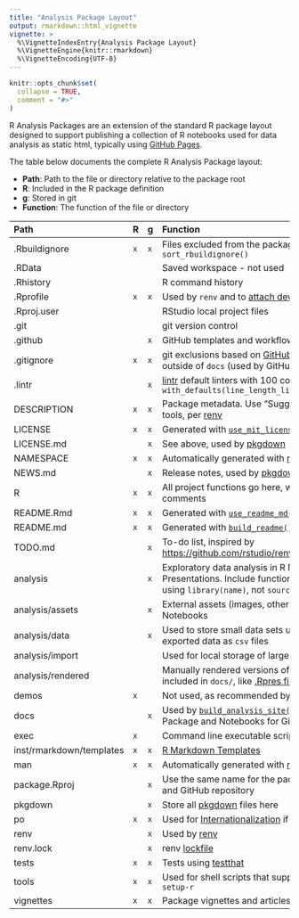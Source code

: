 ```yaml
---
title: "Analysis Package Layout"
output: rmarkdown::html_vignette
vignette: >
  %\VignetteIndexEntry{Analysis Package Layout}
  %\VignetteEngine{knitr::rmarkdown}
  %\VignetteEncoding{UTF-8}
---
```


```r
knitr::opts_chunk$set(
  collapse = TRUE,
  comment = "#>"
)
```

R Analysis Packages are an extension of the standard R package layout designed to support publishing a collection of R notebooks used for data analysis as static html, typically using [GitHub Pages](https://pages.github.com).

The table below documents the complete R Analysis Package layout:

- **Path**: Path to the file or directory relative to the package root
- **R**: Included in the R package definition
- **g**: Stored in git
- **Function**: The function of the file or directory

Path                     | R | g | Function
:------------------------|:--|:--|:-----------------------------------------------------------------------------------------------------------------------------------------------------
.Rbuildignore            |`x`|`x`| Files excluded from the package, sorted using `sort_rbuildignore()`
.RData                   |   |   | Saved workspace - not used
.Rhistory                |   |   | R command history
.Rprofile                |`x`|`x`| Used by `renv` and to [attach development tools](https://r-pkgs.org/setup.html?#personal-startup-configuration)
.Rproj.user              |   |   | RStudio local project files
.git                     |   |   | git version control
.github                  |   |`x`| GitHub templates and workflows
.gitignore               |`x`|`x`| git exclusions based on [GitHub R](https://github.com/github/gitignore/blob/master/R.gitignore). Generated files outside of `docs` (used by GitHub Pages) are excluded.
.lintr                   |   |`x`| [lintr](https://github.com/jimhester/lintr) default linters with 100 columns: `linters: with_defaults(line_length_linter(100))`
DESCRIPTION              |`x`|`x`| Package metadata. Use "Suggests" for development tools, per [renv](https://rstudio.github.io/renv/articles/faq.html#how-should-i-handle-development-dependencies-)
LICENSE                  |`x`|`x`| Generated with [`use_mit_license()`](https://usethis.r-lib.org/reference/licenses.html)
LICENSE.md               |   |`x`| See above, used by [pkgdown](https://pkgdown.r-lib.org)
NAMESPACE                |`x`|`x`| Automatically generated with [roxygen2](https://roxygen2.r-lib.org)
NEWS.md                  |   |`x`| Release notes, used by [pkgdown](https://pkgdown.r-lib.org)
R                        |`x`|`x`| All project functions go here, with [roxygen2](https://roxygen2.r-lib.org) comments
README.Rmd               |`x`|`x`| Generated with [`use_readme_md()`](https://usethis.r-lib.org/reference/use_readme_rmd.html)
README.md                |`x`|`x`| Generated with [`build_readme()`](https://devtools.r-lib.org/reference/build_rmd.html)
TODO.md                  |   |`x`| To-do list, inspired by <https://github.com/rstudio/renv/blob/master/TODO.md>
analysis                 |   |`x`| Exploratory data analysis in R Notebooks and R Presentations. Include functions from the R directory using `library(name)`, not `source("rscript.R")`.
analysis/assets          |   |`x`| External assets (images, other files) included in R Notebooks
analysis/data            |   |`x`| Used to store small data sets used for analysis and exported data as `csv` files
analysis/import          |   |   | Used for local storage of large data sets
analysis/rendered        |   |   | Manually rendered versions of `analysis/` files to be included in `docs/`, like [.Rpres files](https://stackoverflow.com/questions/27930127/render-r-presentation-from-the-command-line)
demos                    |`x`|   | Not used, as recommended by [R Packages](https://r-pkgs.org/misc.html)
docs                     |   |`x`| Used by [`build_analysis_site()`](https://jabenninghoff.github.io/rdev/reference/build_analysis_site.html) to render the R Package and Notebooks for GitHub Pages
exec                     |`x`|   | Command line executable scripts - not used
inst/rmarkdown/templates |`x`|`x`| [R Markdown Templates](https://rstudio.github.io/rstudio-extensions/rmarkdown_templates.html)
man                      |`x`|`x`| Automatically generated with [roxygen2](https://roxygen2.r-lib.org)
package.Rproj            |   |`x`| Use the same name for the package, .Rproj, directory, and GitHub repository
pkgdown                  |   |`x`| Store all [pkgdown](https://pkgdown.r-lib.org) files here
po                       |`x`|`x`| Used for [Internationalization](https://cran.rstudio.com/doc/manuals/r-devel/R-exts.html#Internationalization) if needed
renv                     |   |`x`| Used by [renv](https://rstudio.github.io/renv/)
renv.lock                |   |`x`| renv [lockfile](https://rstudio.github.io/renv/reference/lockfiles.html)
tests                    |`x`|`x`| Tests using [testthat](https://testthat.r-lib.org)
tools                    |`x`|`x`| Used for shell scripts that support development, like `setup-r`
vignettes                |`x`|`x`| Package vignettes and articles, written in R Markdown
